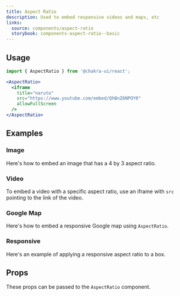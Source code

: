```yaml
---
title: Aspect Ratio
description: Used to embed responsive videos and maps, etc
links:
  source: components/aspect-ratio
  storybook: components-aspect-ratio--basic
---
```


<ExampleTabs name="aspect-ratio-basic" />

## Usage

```jsx
import { AspectRatio } from '@chakra-ui/react';
```

```jsx
<AspectRatio>
  <iframe
    title="naruto"
    src="https://www.youtube.com/embed/QhBnZ6NPOY0"
    allowFullScreen
  />
</AspectRatio>
```

## Examples

### Image

Here's how to embed an image that has a 4 by 3 aspect ratio.

<ExampleTabs name="aspect-ratio-with-image" />

### Video

To embed a video with a specific aspect ratio, use an iframe with `src` pointing
to the link of the video.

<ExampleTabs name="aspect-ratio-with-video" />

### Google Map

Here's how to embed a responsive Google map using `AspectRatio`.

<ExampleTabs name="aspect-ratio-with-map" />

### Responsive

Here's an example of applying a responsive aspect ratio to a box.

<ExampleTabs name="aspect-ratio-responsive" />

## Props

These props can be passed to the `AspectRatio` component.

<PropTable component="AspectRatio" part="AspectRatio" />

